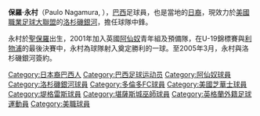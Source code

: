 {{NoteTA
| G1 = arsenal
| G2 = football
| G3 = MLS
| G4 = 英超
}}

'''保羅·永村'''（Paulo Nagamura, {{bd|1983年|3月2日||}}），[[巴西|巴西]]足球員，也是當地的[[日本裔巴西人|日裔]]，現效力於[[美國職業足球大聯盟|美國職業足球大聯盟]]的[[洛杉磯銀河|洛杉磯銀河]]，擔任球隊中鋒。

永村於[[聖保羅_(巴西)|聖保羅]]出生，2001年加入英國[[阿森纳足球俱乐部|阿仙奴]]青年組及預備隊，在U-19錦標賽與[[利物浦足球俱乐部|利物浦]]的最後決賽中，永村為球隊射入奠定勝利的一球。至2005年3月，永村與洛杉磯銀河簽約。

{{Soccer-bio-stub}}

{{DEFAULTSORT:Nagamura, Paulo}}
[[Category:日本裔巴西人|Category:日本裔巴西人]]
[[Category:巴西足球运动员|Category:巴西足球运动员]]
[[Category:阿仙奴球員|Category:阿仙奴球員]]
[[Category:洛杉磯銀河球員|Category:洛杉磯銀河球員]]
[[Category:多倫多FC球員|Category:多倫多FC球員]]
[[Category:美國芝華士球員|Category:美國芝華士球員]]
[[Category:堤格雷斯球員|Category:堤格雷斯球員]]
[[Category:堪薩斯城巫師球員|Category:堪薩斯城巫師球員]]
[[Category:英格蘭外籍足球運動員|Category:英格蘭外籍足球運動員]]
[[Category:美職球員|Category:美職球員]]